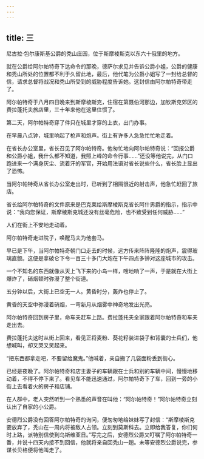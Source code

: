 ```yaml
---
---
---
```

title: 三
---



尼古拉·包尔康斯基公爵的秃山庄园，位于斯摩棱斯克以东六十俄里的地方。

就在公爵给阿尔帕特奇下达命令的那晚，德萨尔求见并告诉公爵小姐，公爵的健康和秃山所处的位置都不利于久留此地，最后，他代笔为公爵小姐写了一封给总督的信，请求总督将战况和秃山所受到的威胁程度告诉她。这封信由阿尔帕特奇带走了。

阿尔帕特奇于八月四日晚来到斯摩棱斯克，住宿在第聂伯河那边，加钦斯克郊区的费拉蓬托夫旅店里，三十年来他在这里住惯了。

第二天，阿尔帕特奇穿了件只在城里才穿的上衣，出门办事。

在早晨八点钟，城里响起了枪声和炮声。街上有许多人急急忙忙地走着。

在省长办公室里，省长召见了阿尔帕特奇。他匆忙地向阿尔帕特奇说：“回报公爵和公爵小姐，我什么都不知道，我照上峰的命令行事……”还没等他说完，从门口跑进来一个满身灰尘、流着汗的军官，开始用法语对省长说些什么，省长脸上显出了恐怖。

当阿尔帕特奇从省长办公室走出时，已听到了相隔很近的射击声，他急忙赶回了旅店。

省长给阿尔帕特奇的文件原来是巴克莱给斯摩棱斯克省长阿什男爵的指示，指示中说：“我向您保证，斯摩棱斯克城还没有丝毫危险，也不致受到任何威胁……”

人们在街上不安地走动着。

阿尔帕特奇走进院子，唤醒马夫为他套马。

早已是下午，当阿尔帕特奇朝门口走去的时候，远方传来阵阵隆隆的炮声，震得玻璃直颤。这便是拿破仑下令一百三十多门大炮在下午四点多钟对这座城市的攻击。

一个不知名的东西就像从天上飞下来的小鸟一样，嗖地响了一声，于是就在大街上爆炸了，硝烟顿时弥漫了整个街道。

五分钟以后，大街上已空无一人。黄昏时分，轰炸也停止了。

黄昏的天空中弥漫着硝烟，一弯新月从烟雾中神奇地发出光亮。

阿尔帕特奇回到房子里，命车夫赶车上路。费拉蓬托夫全家跟着阿尔帕特奇和车夫走出去。

费拉蓬托夫这时从街上回来，看见正将麦粉、葵花籽装进袋子和背囊的士兵们，他想喊叫，却又哭又笑起来。

“把东西都拿走吧，不要留给魔鬼。”他喊着，亲自搬了几袋面粉丢到街心。

已经是夜晚了。阿尔帕特奇和店主妻子的车辆跟在士兵和别的车辆中间，慢慢地移动着，不得不停下来了。看见车不能迅速通过，阿尔帕特奇下了车，回到一旁的小街上去看着火的房子和店铺。

在人群中，老人突然听到一个熟悉的声音在叫他：“阿尔帕特奇！”阿尔帕特奇立刻认出了自家的小公爵。

安德烈公爵没有回答阿尔帕特奇的询问，便匆匆地给妹妹写了封信：“斯摩棱斯克要放弃了，秃山在一周内将被敌人占领。立刻到莫斯科去。立即给我答复，你们何时上路，派特别信使到乌斯维亚日。”写完之后，安德烈公爵又叮嘱了阿尔帕特奇一番，并说十四天内接不到回信，他就将亲自回秃山一趟。未等安德烈公爵说完，参谋长贝格便将他叫走了。